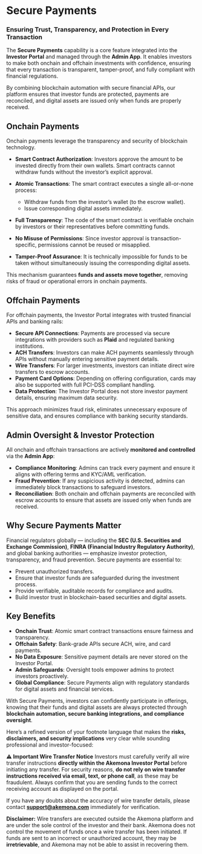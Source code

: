 # Secure Payments

### Ensuring Trust, Transparency, and Protection in Every Transaction

The **Secure Payments** capability is a core feature integrated into the **Investor Portal** and managed through the **Admin App**. It enables investors to make both onchain and offchain investments with confidence, ensuring that every transaction is transparent, tamper-proof, and fully compliant with financial regulations.

By combining blockchain automation with secure financial APIs, our platform ensures that investor funds are protected, payments are reconciled, and digital assets are issued only when funds are properly received.

## Onchain Payments

Onchain payments leverage the transparency and security of blockchain technology.

- **Smart Contract Authorization**: Investors approve the amount to be invested directly from their own wallets. Smart contracts cannot withdraw funds without the investor’s explicit approval.
- **Atomic Transactions**: The smart contract executes a single all-or-none process:
  - Withdraw funds from the investor’s wallet (to the escrow wallet).
  - Issue corresponding digital assets immediately.

- **Full Transparency**: The code of the smart contract is verifiable onchain by investors or their representatives before committing funds.
- **No Misuse of Permissions**: Since investor approval is transaction-specific, permissions cannot be reused or misapplied.
- **Tamper-Proof Assurance**: It is technically impossible for funds to be taken without simultaneously issuing the corresponding digital assets.

This mechanism guarantees **funds and assets move together**, removing risks of fraud or operational errors in onchain payments.

## Offchain Payments

For offchain payments, the Investor Portal integrates with trusted financial APIs and banking rails:

- **Secure API Connections**: Payments are processed via secure integrations with providers such as **Plaid** and regulated banking institutions.
- **ACH Transfers**: Investors can make ACH payments seamlessly through APIs without manually entering sensitive payment details.
- **Wire Transfers**: For larger investments, investors can initiate direct wire transfers to escrow accounts.
- **Payment Card Options**: Depending on offering configuration, cards may also be supported with full PCI-DSS compliant handling.
- **Data Protection**: The Investor Portal does not store investor payment details, ensuring maximum data security.

This approach minimizes fraud risk, eliminates unnecessary exposure of sensitive data, and ensures compliance with banking security standards.

## Admin Oversight & Investor Protection

All onchain and offchain transactions are actively **monitored and controlled** via the **Admin App**:

- **Compliance Monitoring**: Admins can track every payment and ensure it aligns with offering terms and KYC/AML verification.
- **Fraud Prevention**: If any suspicious activity is detected, admins can immediately block transactions to safeguard investors.
- **Reconciliation**: Both onchain and offchain payments are reconciled with escrow accounts to ensure that assets are issued only when funds are received.

## Why Secure Payments Matter

Financial regulators globally — including the **SEC (U.S. Securities and Exchange Commission)**, **FINRA (Financial Industry Regulatory Authority)**, and global banking authorities — emphasize investor protection, transparency, and fraud prevention. Secure payments are essential to:

- Prevent unauthorized transfers.
- Ensure that investor funds are safeguarded during the investment process.
- Provide verifiable, auditable records for compliance and audits.
- Build investor trust in blockchain-based securities and digital assets.

## Key Benefits

- **Onchain Trust**: Atomic smart contract transactions ensure fairness and transparency.
- **Offchain Safety**: Bank-grade APIs secure ACH, wire, and card payments.
- **No Data Exposure**: Sensitive payment details are never stored on the Investor Portal.
- **Admin Safeguards**: Oversight tools empower admins to protect investors proactively.
- **Global Compliance**: Secure Payments align with regulatory standards for digital assets and financial services.

With Secure Payments, investors can confidently participate in offerings, knowing that their funds and digital assets are always protected through **blockchain automation, secure banking integrations, and compliance oversight**.

Here’s a refined version of your footnote language that makes the **risks, disclaimers, and security implications** very clear while sounding professional and investor-focused:

**⚠️ Important Wire Transfer Notice**
Investors must carefully verify all wire transfer instructions **directly within the Akemona Investor Portal** before initiating any transfer. For security reasons, **do not rely on wire transfer instructions received via email, text, or phone call**, as these may be fraudulent. Always confirm that you are sending funds to the correct receiving account as displayed on the portal.

If you have any doubts about the accuracy of wire transfer details, please contact **[support@akemona.com](mailto:support@akemona.com)** immediately for verification.

**Disclaimer:** Wire transfers are executed outside the Akemona platform and are under the sole control of the investor and their bank. Akemona does not control the movement of funds once a wire transfer has been initiated. If funds are sent to an incorrect or unauthorized account, they may be **irretrievable**, and Akemona may not be able to assist in recovering them.

